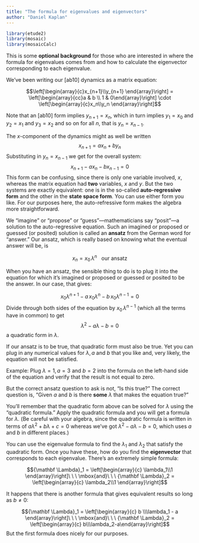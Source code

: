 ```yaml
---
title: "The formula for eigenvalues and eigenvectors"
author: "Daniel Kaplan"
---
```


```r
library(etude2)
library(mosaic)
library(mosaicCalc)
```

This is some **optional background** for those who are interested in where the formula for eigenvalues comes from and how to calculate the eigenvector corresponding to each eigenvalue.

We've been writing our [ab10] dynamics as a matrix equation:

$$\left[\begin{array}{c}x_{n+1}\\y_{n+1} \end{array}\right] = 
\left[\begin{array}{cc}a & b \\ 1 & 0\end{array}\right] \cdot
\left[\begin{array}{c}x_n\\y_n \end{array}\right]$$

Note that an [ab10] form implies $y_{n+1} = x_n$, which in turn implies $y_1 = x_0$ and $y_2 = x_1$ and $y_3 = x_2$ and so on for all $n$, that is $y_n = x_{n-1}$. 

The $x$-component of the dynamics might as well be written $$x_{n+1} = a x_n + b y_n$$Substituting in $y_n = x_{n-1}$ we get for the overall system:
$$x_{n+1} - a x_n - b x_{n-1} = 0$$
This form can be confusing, since there is only one variable involved, $x$, whereas the matrix equation had **two** variables, $x$ and $y$. But the two systems are exactly equivalent: one is in the so-called **auto-regressive form** and the other in the **state space form**. You can use either form you like. For our purposes here, the auto-refressive form makes the algebra more straightforward.

We "imagine" or "propose" or "guess"---mathematicians say "posit"---a solution to the auto-regressive equation. Such an imagined or proposed or guessed (or posited) solution is called an **ansatz** from the German word for "answer." Our ansatz, which is really based on knowing what the eventual answer will be, is

$$ x_n = x_0\, \lambda^n \ \ \ \mbox{our ansatz}$$

When you have an ansatz, the sensible thing to do is to plug it into the equation for which it's imagined or proposed or guessed or posited to be the answer. In our case, that gives:

$$x_0 \lambda^{n+1} - a\, x_0 \lambda^n - b\, x_0 \lambda^{n-1} = 0$$
Divide through both sides of the equation by $x_0\, \lambda^{n-1}$ (which all the terms have in common) to get $$\lambda^2 - a \lambda - b = 0$$ a quadratic form in $\lambda$. 

If our ansatz is to be true, that quadratic form must also be true. Yet you can plug in any numerical values for $\lambda, a$ and $b$ that you like and, very likely, the equation will not be satisfied.

Example: Plug $\lambda=1, a=3$ and $b=2$ into the formula on the left-hand side of the equation and verify that the result is not equal to zero.

But the correct ansatz question to ask is not, "Is this true?" The correct question is, "Given $a$ and $b$ is there **some** $\lambda$ that makes the equation true?" 

You'll remember that the quadratic form above can be solved for $\lambda$ using the "quadratic formula." Apply the quadratic formula and you will get a formula for $\lambda$. (Be careful with your algebra, since the quadratic formula is written in terms of $a \lambda^2 + b \lambda + c = 0$ whereas we've got $\lambda^2 - a \lambda - b = 0$, which uses $a$ and $b$ in different places.)

You can use the eigenvalue formula to find the $\lambda_1$ and $\lambda_2$ that satisfy the quadratic form. Once you have these, how do you find the **eigenvector** that corresponds to each eigenvalue. There's an extremely simple formula:

$${\mathbf \Lambda}_1 = \left[\begin{array}{c} \lambda_1\\1 \end{array}\right]\ \ \ \mbox{and}\ \ \ {\mathbf \Lambda}_2 = \left[\begin{array}{c} \lambda_2\\1 \end{array}\right]$$

It happens that there is another formula that gives equivalent results so long as $b \neq 0$:

$${\mathbf \Lambda}_1 = \left[\begin{array}{c} b \\\lambda_1 - a \end{array}\right]\ \ \ \mbox{and}\ \ \ {\mathbf \Lambda}_2 = \left[\begin{array}{c} b\\\lambda_2-a\end{array}\right]$$
But the first formula does nicely for our purposes.

